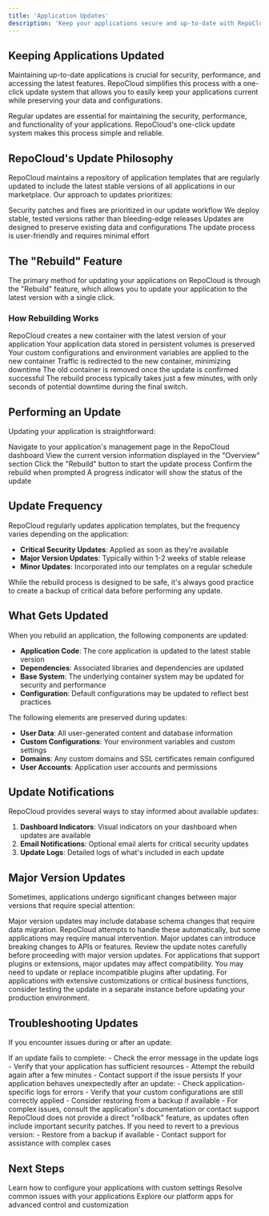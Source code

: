 ```yaml
---
title: 'Application Updates'
description: 'Keep your applications secure and up-to-date with RepoCloud's update system'
---
```


## Keeping Applications Updated

Maintaining up-to-date applications is crucial for security, performance, and accessing the latest features. RepoCloud simplifies this process with a one-click update system that allows you to easily keep your applications current while preserving your data and configurations.

<Tip>
  Regular updates are essential for maintaining the security, performance, and functionality of your applications. RepoCloud's one-click update system makes this process simple and reliable.
</Tip>

## RepoCloud's Update Philosophy

RepoCloud maintains a repository of application templates that are regularly updated to include the latest stable versions of all applications in our marketplace. Our approach to updates prioritizes:

<CardGroup cols={2}>
  <Card title="Security" icon="shield-halved">
    Security patches and fixes are prioritized in our update workflow
  </Card>
  <Card title="Stability" icon="check-double">
    We deploy stable, tested versions rather than bleeding-edge releases
  </Card>
  <Card title="Data Preservation" icon="database">
    Updates are designed to preserve existing data and configurations
  </Card>
  <Card title="Simplicity" icon="wand-magic-sparkles">
    The update process is user-friendly and requires minimal effort
  </Card>
</CardGroup>

## The "Rebuild" Feature

The primary method for updating your applications on RepoCloud is through the "Rebuild" feature, which allows you to update your application to the latest version with a single click.

### How Rebuilding Works

<Steps>
  <Step title="Prepare Update">
    RepoCloud creates a new container with the latest version of your application
  </Step>
  <Step title="Preserve Data">
    Your application data stored in persistent volumes is preserved
  </Step>
  <Step title="Apply Configuration">
    Your custom configurations and environment variables are applied to the new container
  </Step>
  <Step title="Switch Containers">
    Traffic is redirected to the new container, minimizing downtime
  </Step>
  <Step title="Cleanup">
    The old container is removed once the update is confirmed successful
  </Step>
</Steps>

<Note>
  The rebuild process typically takes just a few minutes, with only seconds of potential downtime during the final switch.
</Note>

## Performing an Update

Updating your application is straightforward:

<Steps>
  <Step title="Access Instance Management">
    Navigate to your application's management page in the RepoCloud dashboard
  </Step>
  <Step title="Check Current Version">
    View the current version information displayed in the "Overview" section
  </Step>
  <Step title="Initiate Rebuild">
    Click the "Rebuild" button to start the update process
  </Step>
  <Step title="Confirm Action">
    Confirm the rebuild when prompted
  </Step>
  <Step title="Monitor Progress">
    A progress indicator will show the status of the update
  </Step>
</Steps>

## Update Frequency

RepoCloud regularly updates application templates, but the frequency varies depending on the application:

- **Critical Security Updates**: Applied as soon as they're available
- **Major Version Updates**: Typically within 1-2 weeks of stable release
- **Minor Updates**: Incorporated into our templates on a regular schedule

<Warning>
  While the rebuild process is designed to be safe, it's always good practice to create a backup of critical data before performing any update.
</Warning>

## What Gets Updated

When you rebuild an application, the following components are updated:

- **Application Code**: The core application is updated to the latest stable version
- **Dependencies**: Associated libraries and dependencies are updated
- **Base System**: The underlying container system may be updated for security and performance
- **Configuration**: Default configurations may be updated to reflect best practices

The following elements are preserved during updates:

- **User Data**: All user-generated content and database information
- **Custom Configurations**: Your environment variables and custom settings
- **Domains**: Any custom domains and SSL certificates remain configured
- **User Accounts**: Application user accounts and permissions

## Update Notifications

RepoCloud provides several ways to stay informed about available updates:

1. **Dashboard Indicators**: Visual indicators on your dashboard when updates are available
2. **Email Notifications**: Optional email alerts for critical security updates
3. **Update Logs**: Detailed logs of what's included in each update

## Major Version Updates

Sometimes, applications undergo significant changes between major versions that require special attention:

<AccordionGroup>
  <Accordion title="Data Migration">
    Major version updates may include database schema changes that require data migration. RepoCloud attempts to handle these automatically, but some applications may require manual intervention.
  </Accordion>
  <Accordion title="Breaking Changes">
    Major updates can introduce breaking changes to APIs or features. Review the update notes carefully before proceeding with major version updates.
  </Accordion>
  <Accordion title="Plugin Compatibility">
    For applications that support plugins or extensions, major updates may affect compatibility. You may need to update or replace incompatible plugins after updating.
  </Accordion>
</AccordionGroup>

<Tip>
  For applications with extensive customizations or critical business functions, consider testing the update in a separate instance before updating your production environment.
</Tip>

## Troubleshooting Updates

If you encounter issues during or after an update:

<AccordionGroup>
  <Accordion title="Failed Update">
    If an update fails to complete:
    - Check the error message in the update logs
    - Verify that your application has sufficient resources
    - Attempt the rebuild again after a few minutes
    - Contact support if the issue persists
  </Accordion>
  <Accordion title="Post-Update Issues">
    If your application behaves unexpectedly after an update:
    - Check application-specific logs for errors
    - Verify that your custom configurations are still correctly applied
    - Consider restoring from a backup if available
    - For complex issues, consult the application's documentation or contact support
  </Accordion>
  <Accordion title="Reverting Updates">
    RepoCloud does not provide a direct "rollback" feature, as updates often include important security patches. If you need to revert to a previous version:
    - Restore from a backup if available
    - Contact support for assistance with complex cases
  </Accordion>
</AccordionGroup>

## Next Steps

<CardGroup>
  <Card title="Environment Variables" icon="gear" href="/user-guide/environment-variables">
    Learn how to configure your applications with custom settings
  </Card>
  <Card title="Troubleshooting" icon="wrench" href="/user-guide/troubleshooting">
    Resolve common issues with your applications
  </Card>
  <Card title="Platform Apps" icon="server" href="/platforms/introduction">
    Explore our platform apps for advanced control and customization
  </Card>
</CardGroup> 
